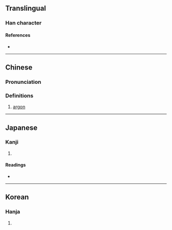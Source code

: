 {{character info/new}}
{{also|氩}}
==Translingual==

===Han character===
{{Han char|rn=84|rad=气|as=08|sn=12|four=80117|canj=ONMLM|ids=⿹气亞}}

====References====
* {{Han ref|kx=0600.011|dkj=17069|hdz=32013.040|uh=6C2C|ud=27692|bh=B4E3|bd=46307}}

----

==Chinese==
{{zh-forms|s=氩}}

===Pronunciation===
{{zh-pron
|m=yà
|c=aa3
|mn=à/a
|mc=
|oc=
|cat=n
}}

===Definitions===
{{zh-hanzi}}

# [[argon]]

----

==Japanese==

===Kanji===
{{ja-kanji|grade=|rs=气08}}

# {{defn|lang=ja|sort=气08}}

====Readings====
* {{ja-readings|on=[[あ]] (a)|kun=}}

----

==Korean==

===Hanja===
{{ko-hanja|hangeul=아|eumhun=|rv=a|mr=a|y=a}}

# {{defn|lang=ko|sort=气08}}

{{zh-cat|Chemical elements}}